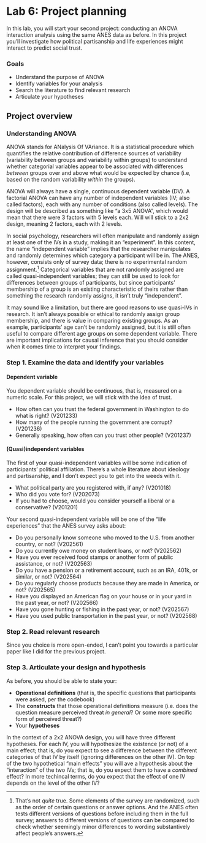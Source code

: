 # Lab 6: Project planning {.unnumbered}

In this lab, you will start your second project: conducting an ANOVA interaction analysis using the same ANES data as before. In this project you'll investigate how political partisanship and life experiences might interact to predict social trust.


### Goals

- Understand the purpose of ANOVA
- Identify variables for your analysis
- Search the literature to find relevant research
- Articulate your hypotheses


## Project overview

### Understanding ANOVA

ANOVA stands for ANalysis Of VAriance. It is a statistical procedure which quantifies the relative contribution of difference sources of variability (variability between groups and variability within groups) to understand whether categorial variables appear to be associated with differences *between* groups over and above what would be expected by chance (i.e, based on the random variability *within* the groups).

ANOVA will always have a single, continuous dependent variable (DV). A factorial ANOVA can have any number of independent variables (IV; also called factors), each with any number of conditions (also called levels). The design will be described as something like "a 3x5 ANOVA", which would mean that there were 3 factors with 5 levels each. Will will stick to a 2x2 design, meaning 2 factors, each with 2 levels.

In social psychology, researchers will often manipulate and randomly assign at least one of the IVs in a study, making it an "experiment". 
In this content, the name "independent variable" implies that the researcher manipulates and randomly determines which category a participant will be in. The ANES, however, consists only of survey data; there is no experimental random assignment.[^random-note] Categorical variables that are not randomly assigned are called quasi-independent variables; they can still be used to look for differences between groups of participants, but since participants' membership of a group is an existing characteristic of theirs rather than something the research randomly assigns, it isn't truly "independent". 

It may sound like a limitation, but there are good reasons to use quasi-IVs in research. It isn't always possible or ethical to randomly assign group membership, and there is value in comparing existing groups. As an example, participants' age can't be randomly assigned, but it is still often useful to compare different age groups on some dependent variable. There are important implications for causal inference that you should consider when it comes time to interpret your findings.




### Step 1. Examine the data and identify your variables

#### Dependent variable

You dependent variable should be continuous, that is, measured on a numeric scale. For this project, we will stick with the idea of trust. 

- How often can you trust the federal government in Washington to do what is right? (V201233)
- How many of the people running the government are corrupt? (V201236)
- Generally speaking, how often can you trust other people? (V201237)


#### (Quasi)independent variables

The first of your quasi-independent variables will be some indication of participants' political affiliation. There's a whole literature about ideology and partisanship, and I don't expect you to get into the weeds with it. 

- What political party are you registered with, if any? (V201018)
- Who did you vote for? (V202073)
- If you had to choose, would you consider yourself a liberal or a
conservative? (V201201)

<!-- - Racial identity -->
<!-- - Gender identity -->
<!-- - Partisanship (stated; vote) -->
<!-- - Income -->
<!-- - Age -->
<!-- - Media -->
<!-- - Personal (in)security -->

Your second quasi-independent variable will be one of the "life experiences" that the ANES survey asks about:

  - Do you personally know someone who moved to the U.S. from another country, or not? (V202561)
  - Do you currently owe money on student loans, or not? (V202562)
  - Have you ever received food stamps or another form of public assistance, or not? (V202563)
  - Do you have a pension or a retirement account, such as an IRA, 401k, or similar, or not? (V202564)
  - Do you regularly choose products because they are made in America, or not? (V202565)
  - Have you displayed an American flag on your house or in your yard in the past year, or not? (V202566)
  - Have you gone hunting or fishing in the past year, or not? (V202567)
  - Have you used public transportation in the past year, or not? (V202568)
  <!-- - Have you ever been bitten by a shark, or not? (V202569) -->


### Step 2. Read relevant research

Since you choice is more open-ended, I can't point you towards a particular paper like I did for the previous project.


### Step 3. Articulate your design and hypothesis

As before, you should be able to state your:

- __Operational definitions__ (that is, the specific questions that participants were asked, per the codebook)
- The __constructs__ that those operational definitions measure (i.e. does the question measure perceived threat *in general*? Or some more specific form of perceived threat?)
- Your __hypotheses__

In the context of a 2x2 ANOVA design, you will have three different hypotheses. For each IV, you will hypothesize the existence (or not) of a main effect; that is, do you expect to see a difference between the different categories of that IV by itself (ignoring differences on the other IV). On top of the two hypothetical "main effects" you will ave a hypothesis about the "interaction" of the two IVs; that is, do you expect them to have a *combined* effect? In more techincal terms, do you expect that the effect of one IV depends on the level of the other IV?


[^random-note]: That's not *quite* true. Some elements of the survey are randomized, such as the order of certain questions or answer options. And the ANES often tests different versions of questions before including them in the full survey; answers to different versions of questions can be compared to check whether seemingly minor differences to wording substantively affect people's answers.

